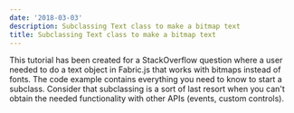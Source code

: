 ```yaml
---
date: '2018-03-03'
description: Subclassing Text class to make a bitmap text
title: Subclassing Text class to make a bitmap text
---
```



This tutorial has been created for a StackOverflow question where a user needed to do a text object in Fabric.js that works with bitmaps instead of fonts. The code example contains everything you need to know to start a subclass. Consider that subclassing is a sort of last resort when you can't obtain the needed functionality with other APIs (events, custom controls).

<Example1 client:idle />
